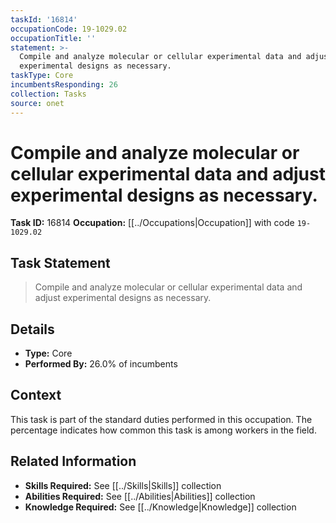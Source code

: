 ```yaml
---
taskId: '16814'
occupationCode: 19-1029.02
occupationTitle: ''
statement: >-
  Compile and analyze molecular or cellular experimental data and adjust
  experimental designs as necessary.
taskType: Core
incumbentsResponding: 26
collection: Tasks
source: onet
---
```

# Compile and analyze molecular or cellular experimental data and adjust experimental designs as necessary.

**Task ID:** 16814
**Occupation:** [[../Occupations|Occupation]] with code `19-1029.02`

## Task Statement

> Compile and analyze molecular or cellular experimental data and adjust experimental designs as necessary.

## Details

- **Type:** Core
- **Performed By:** 26.0% of incumbents

## Context

This task is part of the standard duties performed in this occupation. The percentage indicates how common this task is among workers in the field.

## Related Information

- **Skills Required:** See [[../Skills|Skills]] collection
- **Abilities Required:** See [[../Abilities|Abilities]] collection
- **Knowledge Required:** See [[../Knowledge|Knowledge]] collection
